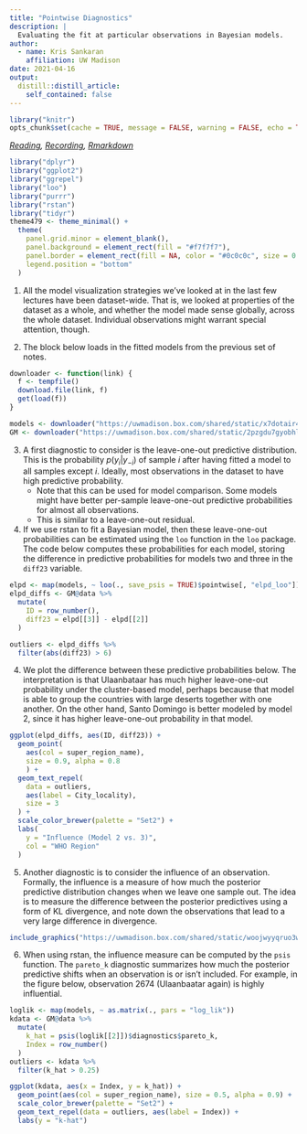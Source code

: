 ```yaml
---
title: "Pointwise Diagnostics"
description: | 
  Evaluating the fit at particular observations in Bayesian models.
author:
  - name: Kris Sankaran
    affiliation: UW Madison
date: 2021-04-16
output:
  distill::distill_article:
    self_contained: false
---
```


```r
library("knitr")
opts_chunk$set(cache = TRUE, message = FALSE, warning = FALSE, echo = TRUE)
```

_[Reading](https://arxiv.org/abs/1709.01449), [Recording](https://mediaspace.wisc.edu/media/Week%2012%20%5B5%5D%20Pointwise%20Diagnostics/1_hpoqug2d), [Rmarkdown](https://github.com/krisrs1128/stat479/blob/master/_posts/2021-04-05-week12-5/week12-5.Rmd)_

```r
library("dplyr")
library("ggplot2")
library("ggrepel")
library("loo")
library("purrr")
library("rstan")
library("tidyr")
theme479 <- theme_minimal() + 
  theme(
    panel.grid.minor = element_blank(),
    panel.background = element_rect(fill = "#f7f7f7"),
    panel.border = element_rect(fill = NA, color = "#0c0c0c", size = 0.6),
    legend.position = "bottom"
  )
```

1. All the model visualization strategies we’ve looked at in the last few
lectures have been dataset-wide. That is, we looked at properties of the
dataset as a whole, and whether the model made sense globally, across the whole
dataset. Individual observations might warrant special attention, though.

2. The block below loads in the fitted models from the previous set of notes.
		
```r
downloader <- function(link) {
  f <- tempfile()
  download.file(link, f)
  get(load(f))
}

models <- downloader("https://uwmadison.box.com/shared/static/x7dotair443mhx34yzie3m3lrsvhk19a.rda")
GM <- downloader("https://uwmadison.box.com/shared/static/2pzgdu7gyobhl5tezo63tns7by1aiy6d.rda")
```

3. A first diagnostic to consider is the leave-one-out predictive distribution.
This is the probability $p\left(y_{i} \vert y_{-i}\right)$ of sample $i$ after
having fitted a model to all samples except $i$. Ideally, most observations in
the dataset to have high predictive probability.
    * Note that this can be used for model comparison. Some models might have
    better per-sample leave-one-out predictive probabilities for almost all
    observations.
	* This is similar to a leave-one-out residual.
		
4. If we use rstan to fit a Bayesian model, then these leave-one-out
probabilities can be estimated using the `loo` function in the `loo` package.
The code below computes these probabilities for each model, storing the
difference in predictive probabilities for models two and three in the `diff23`
variable.

```r
elpd <- map(models, ~ loo(., save_psis = TRUE)$pointwise[, "elpd_loo"])
elpd_diffs <- GM@data %>%
  mutate(
    ID = row_number(),
    diff23 = elpd[[3]] - elpd[[2]]
  )

outliers <- elpd_diffs %>%
  filter(abs(diff23) > 6)
```

4. We plot the difference between these predictive probabilities below. The
interpretation is that Ulaanbataar has much higher leave-one-out probability
under the cluster-based model, perhaps because that model is able to group the
countries with large deserts together with one another. On the other hand, Santo
Domingo is better modeled by model 2, since it has higher leave-one-out
probability in that model.

```r
ggplot(elpd_diffs, aes(ID, diff23)) +
  geom_point(
    aes(col = super_region_name),
    size = 0.9, alpha = 0.8
    ) +
  geom_text_repel(
    data = outliers,
    aes(label = City_locality),
    size = 3 
  ) +
  scale_color_brewer(palette = "Set2") +
  labs(
    y = "Influence (Model 2 vs. 3)",
    col = "WHO Region"
  )
```

5. Another diagnostic is to consider the influence of an observation. Formally,
the influence is a measure of how much the posterior predictive distribution
changes when we leave one sample out. The idea is to measure the difference
between the posterior predictives using a form of KL divergence, and note down
the observations that lead to a very large difference in divergence.

```r
include_graphics("https://uwmadison.box.com/shared/static/woojwyyqruo3wrkrhe5y28bz53rwjwng.png")
```

6. When using rstan, the influence measure can be computed by the `psis`
function. The `pareto_k` diagnostic summarizes how much the posterior predictive
shifts when an observation is or isn't included. For example, in the figure
below, observation 2674 (Ulaanbaatar again) is highly influential.

```r
loglik <- map(models, ~ as.matrix(., pars = "log_lik"))
kdata <- GM@data %>%
  mutate(
    k_hat = psis(loglik[[2]])$diagnostics$pareto_k,
    Index = row_number()
  )
outliers <- kdata %>%
  filter(k_hat > 0.25)

ggplot(kdata, aes(x = Index, y = k_hat)) + 
  geom_point(aes(col = super_region_name), size = 0.5, alpha = 0.9) + 
  scale_color_brewer(palette = "Set2") +
  geom_text_repel(data = outliers, aes(label = Index)) +
  labs(y = "k-hat")
```


